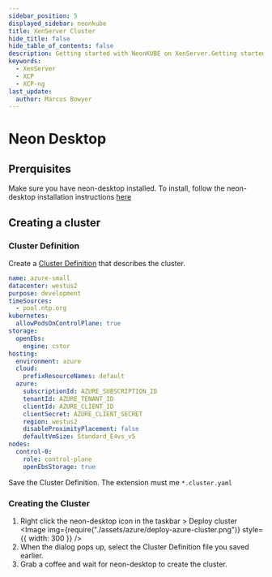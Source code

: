 ---
sidebar_position: 5
displayed_sidebar: neonkube
title: XenServer Cluster
hide_title: false
hide_table_of_contents: false
description: Getting started with NeonKUBE on XenServer.Getting started with NeonKUBE on XenServer.Getting started with NeonKUBE on XenServer.
keywords:
  - XenServer
  - XCP
  - XCP-ng
last_update:
  author: Marcus Bowyer
---


# Neon Desktop

## Prerquisites

Make sure you have neon-desktop installed. To install, follow the neon-desktop installation instructions [here](./neon-desktop)

## Creating a cluster

### Cluster Definition

Create a [Cluster Definition](https://api-docs.neonforge.com/neonkube/api/Neon.Kube.ClusterDef.ClusterDefinition.html) that describes the cluster.

```yaml
name: azure-small
datacenter: westus2
purpose: development
timeSources:
  - pool.ntp.org
kubernetes:
  allowPodsOnControlPlane: true
storage:
  openEbs:
    engine: cstor
hosting:
  environment: azure
  cloud:
    prefixResourceNames: default
  azure:
    subscriptionId: AZURE_SUBSCRIPTION_ID
    tenantId: AZURE_TENANT_ID
    clientId: AZURE_CLIENT_ID
    clientSecret: AZURE_CLIENT_SECRET
    region: westus2
    disableProximityPlacement: false
    defaultVmSize: Standard_E4vs_v5
nodes:
  control-0:
    role: control-plane
    openEbsStorage: true
```

Save the Cluster Definition. The extension must me `*.cluster.yaml`

### Creating the Cluster

1. Right click the neon-desktop icon in the taskbar > Deploy cluster
   <Image
     img={require("./assets/azure/deploy-azure-cluster.png")}
     style={{ width: 300 }}
   />
2. When the dialog pops up, select the Cluster Definition file you saved earlier.
3. Grab a coffee and wait for neon-desktop to create the cluster.
